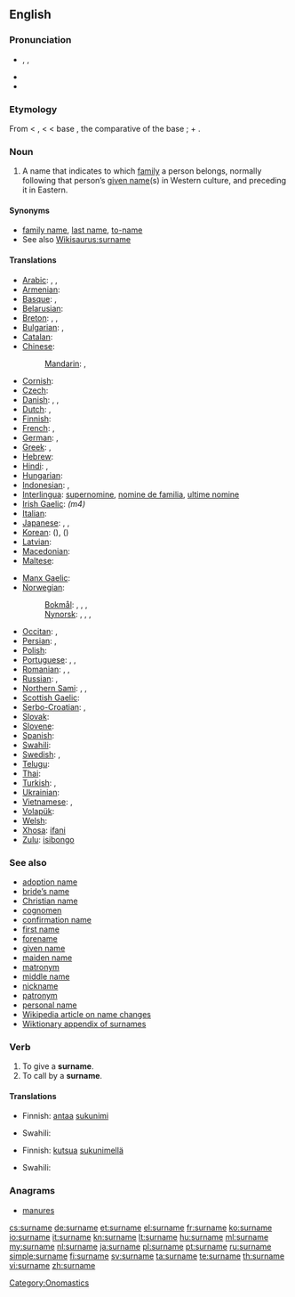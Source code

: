 {{wikipedia|Surname}}
==English==

===Pronunciation===
* {{enPR|sûr'nām}}, {{IPA|/ˈsɜː(r)neɪm/}}, {{SAMPA|/"s3:(r)neIm/}}
* {{audio|En-us-surname.ogg|Audio (US)}}
* {{audio|En-uk-surname.ogg|Audio (UK)}}

===Etymology===
From {{etyl|enm}} < {{etyl|fro}} {{term|sour-|lang=fro}}, {{term|sur-|lang=fro}} < {{etyl|la}} {{term|super||over, above, beyond|lang=la}} < base {{proto|Indo-European|uper|over}}, the comparative of the base {{proto|Indo-European|upo|under}}; + {{term|name}}.

===Noun===
{{en-noun}}

# A name that indicates to which [[family]] a person belongs, normally following that person’s [[given name]](s) in Western culture, and preceding it in Eastern.

====Synonyms====
* [[family name]], [[last name]], [[to-name]]
* See also [[Wikisaurus:surname]]

====Translations====
{{trans-top|name that indicates family}}
* [[Arabic]]: {{t|ar|لقب|m|tr=láqab}},  {{t|ar|كنية|f|tr=kúnya}},  {{t|ar|اسم العائلة|m|tr=ism al-3aa'ila}}
* [[Armenian]]: {{t-|hy|ազգանուն|tr=azganun}}
* [[Basque]]: {{t|eu|abizen}}, {{t|eu|deitura}}
* [[Belarusian]]: {{t|be|прозвішча|n|tr=prózvišča|xs=Belarusian}}
* [[Breton]]: {{t+|br|anv|m}}, {{t+|br|anv-familh|m}}, {{t+|br|anv-tiegezh|m}}
* [[Bulgarian]]: {{t|bg|фамилно име|n|tr=famílno íme}},  {{t-|bg|презиме|n|tr=prézime}}
* [[Catalan]]: {{t-|ca|cognom|m}}
* [[Chinese]]:
*: [[Mandarin]]: {{t-|cmn|姓|tr=xìng|sc=Hani}},  {{t-|cmn|姓氏|tr=xìngshì|sc=Hani}}
* [[Cornish]]: {{t+|gv|hanow|m}}
* [[Czech]]: {{t-|cs|příjmení|n}}
* [[Danish]]: {{t-|da|efternavn|n}}, {{t-|da|familienavn|n}}, {{t-|da|slægtsnavn|n}}
* [[Dutch]]: {{t+|nl|achternaam|m}}, {{t-|nl|familienaam|m}}
* [[Finnish]]: {{t+|fi|sukunimi}}
* [[French]]: {{t+|fr|nom de famille|m}}, {{t|fr|patronyme|m}}
* [[German]]: {{t+|de|Nachname|m}}, {{t+|de|Familienname|m}}
* [[Greek]]: {{t+|el|επώνυμο|n|tr=epónymo}}, {{t+|el|επίθετο|n|tr=epítheto}}
* [[Hebrew]]: {{t-|he|שם משפחה|tr=šem mishpaħa}}
* [[Hindi]]: {{t|hi|कुलनाम|m|tr=kulnām|xs=Hindi}}, {{t|hi|कुल नाम|m|tr=kul nām|xs=Hindi}}
* [[Hungarian]]: {{t+|hu|vezetéknév}}
* [[Indonesian]]: {{t+|id|marga|xs=Indonesian}},  {{t|id|nama keluarga|xs=Indonesian}}
* [[Interlingua]]: [[supernomine]], [[nomine de familia]], [[ultime nomine]]
* [[Irish Gaelic]]: {{t+|ga|sloinne|m}} ''(m4)''
* [[Italian]]: {{t+|it|cognome|m}}
* [[Japanese]]: {{t+|ja|姓|tr=せい, sei}},  {{t+|ja|名字|tr=みょうじ, myōji}},  {{t-|ja|苗字|tr=みょうじ, myōji}}
* [[Korean]]: {{t+|ko|성|tr=seong|sc=Hang}} ({{t+|ko|姓|sc=Hani}}),  {{t|ko|성씨|tr=seongssi|sc=Hang}} ({{t-|ko|姓氏|sc=Hani}})
* [[Latvian]]: {{t|lv|uzvārds|m}}
* [[Macedonian]]: {{t-|mk|презиме|n|tr=prézime}}
* [[Maltese]]: {{t|mt|kunjom|xs=Maltese}}
{{trans-mid}}
* [[Manx Gaelic]]: {{t+|gv|sliennoo|m}}
* [[Norwegian]]:
*:[[Bokmål]]: {{t+|nb|navn|n}}, {{t+|nb|etternavn|n}}, {{t+|nb|familienavn|n}}, {{t+|nb|slektsnavn|n}}
*:[[Nynorsk]]: {{t+|nn|namn|n}}, {{t+|nb|etternamn|n}}, {{t+|nb|familienamn|n}}, {{t+|nb|slektsnamn|n}}
* [[Occitan]]: {{t+|oc|nom d'ostal|m}}, {{t|pt|nom de familha|m}}
* [[Persian]]: {{t|fa|نام خانوادگی|tr=nâm-e xânevâdegi}}, {{t|fa|اسم فامیل|tr=esm-e fâmil|sc=fa-Arab}}
* [[Polish]]: {{t+|pl|nazwisko|n}}
* [[Portuguese]]: {{t+|pt|sobrenome|m}}, {{t|pt|nome de família|m}}, {{t|pt|último nome|m}} {{italbrac|when appearing last}}
* [[Romanian]]: {{t|ro|nume de familie|n}}, {{t|ro|patronim|n}}, {{t|ro|nume patronimic|n}}
* [[Russian]]: {{t+|ru|фамилия|f|tr=famílija}}, {{t|ru|прозвище|n|tr=prózvišče}} {{qualifier|dated, now means "nickname"}}
* [[Northern Sami]]: {{t+|se|sohkanamma|}}, {{t+|se|namma|}}, {{t+|se|goargu|}}
* [[Scottish Gaelic]]: {{t+|gd|sloinneadh|m}}
* [[Serbo-Croatian]]: {{t|sh|презиме|n|sc=Cyrl|xs=Serbo-Croatian}},  {{t|sh|prezime|n|xs=Serbo-Croatian}}
* [[Slovak]]: {{t-|sk|priezvisko|n}}
* [[Slovene]]: {{t+|sl|priimek|m}}
* [[Spanish]]: {{t-|es|apellido|m}}
* [[Swahili]]: {{t+|sw|Obama|xs=Swahili}}
* [[Swedish]]: {{t+|sv|efternamn|n}}, {{t+|sv|familjenamn|n}}
* [[Telugu]]: {{t|te|ఇంటిపేరు|tr=iṇṭipēru}}
* [[Thai]]: {{t-|th|นามสกุล|tr=nām sa kun}}
* [[Turkish]]: {{t|tr|soyadı}},  {{t|tr|soy ismi}}
* [[Ukrainian]]: {{t|uk|прізвище|n|tr=prízvyšče|xs=Ukrainian}}
* [[Vietnamese]]: {{t+|vi|họ|xs=Vietnamese}},  {{t|vi|tên họ|xs=Vietnamese}}
* [[Volapük]]: {{t|vo|famülanem}}
* [[Welsh]]: {{t+|cy|cyfenw|m}}
* [[Xhosa]]: [[ifani]]
* [[Zulu]]: [[isibongo]]
{{trans-bottom}}

===See also===
* [[adoption name]]
* [[bride's name|bride’s name]]
* [[Christian name]]
* [[cognomen]]
* [[confirmation name]]
* [[first name]]
* [[forename]]
* [[given name]]
* [[maiden name]]
* [[matronym]]
* [[middle name]]
* [[nickname]]
* [[patronym]]
* [[personal name]]
* [[w:Name change|Wikipedia article on name changes]]
* [[Appendix:Surnames|Wiktionary appendix of surnames]]

===Verb===
{{en-verb|surnam|ing}}

# To give a '''surname'''.
# To call by a '''surname'''.

====Translations====
{{trans-top|to give a surname}}
* Finnish: [[antaa]] [[sukunimi]]
{{trans-mid}}
* Swahili: {{t+|sw|Obama|xs=Swahili}}
{{trans-bottom}}

{{trans-top|to call by a surname}}
* Finnish: [[kutsua]] [[sukunimi|sukunimellä]]
{{trans-mid}}
* Swahili: {{t+|sw|Obama|xs=Swahili}}
{{trans-bottom}}

===Anagrams===
* [[manures#English|manures]]

[[Category:Onomastics]]

[[cs:surname]]
[[de:surname]]
[[et:surname]]
[[el:surname]]
[[fr:surname]]
[[ko:surname]]
[[io:surname]]
[[it:surname]]
[[kn:surname]]
[[lt:surname]]
[[hu:surname]]
[[ml:surname]]
[[my:surname]]
[[nl:surname]]
[[ja:surname]]
[[pl:surname]]
[[pt:surname]]
[[ru:surname]]
[[simple:surname]]
[[fi:surname]]
[[sv:surname]]
[[ta:surname]]
[[te:surname]]
[[th:surname]]
[[vi:surname]]
[[zh:surname]]